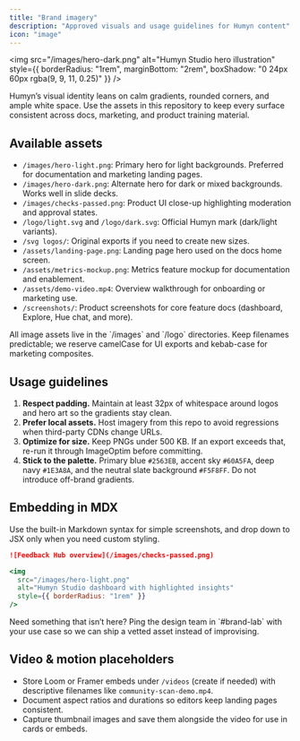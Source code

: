 ```yaml
---
title: "Brand imagery"
description: "Approved visuals and usage guidelines for Humyn content"
icon: "image"
---
```


<img
  src="/images/hero-dark.png"
  alt="Humyn Studio hero illustration"
  style={{ borderRadius: "1rem", marginBottom: "2rem", boxShadow: "0 24px 60px rgba(9, 9, 11, 0.25)" }}
/>

Humyn’s visual identity leans on calm gradients, rounded corners, and ample white space. Use the assets in this repository to keep every surface consistent across docs, marketing, and product training material.

## Available assets

- `/images/hero-light.png`: Primary hero for light backgrounds. Preferred for documentation and marketing landing pages.
- `/images/hero-dark.png`: Alternate hero for dark or mixed backgrounds. Works well in slide decks.
- `/images/checks-passed.png`: Product UI close-up highlighting moderation and approval states.
- `/logo/light.svg` and `/logo/dark.svg`: Official Humyn mark (dark/light variants).
- `/svg logos/`: Original exports if you need to create new sizes.
- `/assets/landing-page.png`: Landing page hero used on the docs home screen.
- `/assets/metrics-mockup.png`: Metrics feature mockup for documentation and enablement.
- `/assets/demo-video.mp4`: Overview walkthrough for onboarding or marketing use.
- `/screenshots/`: Product screenshots for core feature docs (dashboard, Explore, Hue chat, and more).

<Callout>
All image assets live in the `/images` and `/logo` directories. Keep filenames predictable; we reserve camelCase for UI exports and kebab-case for marketing composites.
</Callout>

## Usage guidelines

1. **Respect padding.** Maintain at least 32px of whitespace around logos and hero art so the gradients stay clean.
2. **Prefer local assets.** Host imagery from this repo to avoid regressions when third-party CDNs change URLs.
3. **Optimize for size.** Keep PNGs under 500 KB. If an export exceeds that, re-run it through ImageOptim before committing.
4. **Stick to the palette.** Primary blue `#2563EB`, accent sky `#60A5FA`, deep navy `#1E3A8A`, and the neutral slate background `#F5F8FF`. Do not introduce off-brand gradients.

## Embedding in MDX

Use the built-in Markdown syntax for simple screenshots, and drop down to JSX only when you need custom styling.

```md
![Feedback Hub overview](/images/checks-passed.png)
```

```jsx
<img
  src="/images/hero-light.png"
  alt="Humyn Studio dashboard with highlighted insights"
  style={{ borderRadius: "1rem" }}
/>
```

<Tip>
Need something that isn’t here? Ping the design team in `#brand-lab` with your use case so we can ship a vetted asset instead of improvising.
</Tip>

## Video & motion placeholders

- Store Loom or Framer embeds under `/videos` (create if needed) with descriptive filenames like `community-scan-demo.mp4`.
- Document aspect ratios and durations so editors keep landing pages consistent.
- Capture thumbnail images and save them alongside the video for use in cards or embeds.
